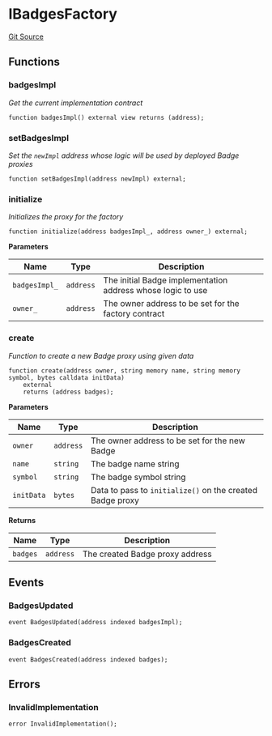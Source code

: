 # IBadgesFactory
[Git Source](https://github.com/0xStation/groupos/blob/dbf5849fa48aac03711471c1ce33b8c26f177a2c/src/badges/factory/IBadgesFactory.sol)


## Functions
### badgesImpl

*Get the current implementation contract*


```solidity
function badgesImpl() external view returns (address);
```

### setBadgesImpl

*Set the `newImpl` address whose logic will be used by deployed Badge proxies*


```solidity
function setBadgesImpl(address newImpl) external;
```

### initialize

*Initializes the proxy for the factory*


```solidity
function initialize(address badgesImpl_, address owner_) external;
```
**Parameters**

|Name|Type|Description|
|----|----|-----------|
|`badgesImpl_`|`address`|The initial Badge implementation address whose logic to use|
|`owner_`|`address`|The owner address to be set for the factory contract|


### create

*Function to create a new Badge proxy using given data*


```solidity
function create(address owner, string memory name, string memory symbol, bytes calldata initData)
    external
    returns (address badges);
```
**Parameters**

|Name|Type|Description|
|----|----|-----------|
|`owner`|`address`|The owner address to be set for the new Badge|
|`name`|`string`|The badge name string|
|`symbol`|`string`|The badge symbol string|
|`initData`|`bytes`|Data to pass to `initialize()` on the created Badge proxy|

**Returns**

|Name|Type|Description|
|----|----|-----------|
|`badges`|`address`|The created Badge proxy address|


## Events
### BadgesUpdated

```solidity
event BadgesUpdated(address indexed badgesImpl);
```

### BadgesCreated

```solidity
event BadgesCreated(address indexed badges);
```

## Errors
### InvalidImplementation

```solidity
error InvalidImplementation();
```

